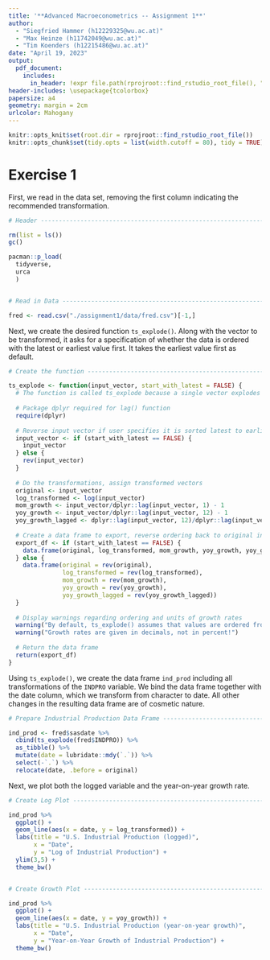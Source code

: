 ```yaml
---
title: '**Advanced Macroeconometrics -- Assignment 1**'
author: 
  - "Siegfried Hammer (h12229325@wu.ac.at)"
  - "Max Heinze (h11742049@wu.ac.at)"
  - "Tim Koenders (h12215486@wu.ac.at)"
date: "April 19, 2023"
output: 
  pdf_document:
    includes:
      in_header: !expr file.path(rprojroot::find_rstudio_root_file(), "helper", "wrap_code.tex")
header-includes: \usepackage{tcolorbox}
papersize: a4
geometry: margin = 2cm
urlcolor: Mahogany
---
```


```r
knitr::opts_knit$set(root.dir = rprojroot::find_rstudio_root_file())
knitr::opts_chunk$set(tidy.opts = list(width.cutoff = 80), tidy = TRUE)
```

\begin{tcolorbox}
\centering \itshape The executable code that was used in compiling the assignment is available on GitHub at \url{https://github.com/maxmheinze/macrometrics}.
\end{tcolorbox}

# Exercise 1

First, we read in the data set, removing the first column indicating the recommended transformation.

```r
# Header ------------------------------------------------------------------

rm(list = ls())
gc()

pacman::p_load(
  tidyverse,
  urca
  )


# Read in Data ------------------------------------------------------------

fred <- read.csv("./assignment1/data/fred.csv")[-1,]
```

Next, we create the desired function `ts_explode()`. Along with the vector to be transformed, it asks for a specification of whether the data is ordered with the latest or earliest value first. It takes the earliest value first as default.

```r
# Create the function -----------------------------------------------------

ts_explode <- function(input_vector, start_with_latest = FALSE) {
  # The function is called ts_explode because a single vector explodes into an entire data frame. Boom!
  
  # Package dplyr required for lag() function
  require(dplyr)
  
  # Reverse input vector if user specifies it is sorted latest to earliest
  input_vector <- if (start_with_latest == FALSE) {
    input_vector
  } else {
    rev(input_vector)
  } 
  
  # Do the transformations, assign transformed vectors
  original <- input_vector
  log_transformed <- log(input_vector)
  mom_growth <- input_vector/dplyr::lag(input_vector, 1) - 1
  yoy_growth <- input_vector/dplyr::lag(input_vector, 12) - 1
  yoy_growth_lagged <- dplyr::lag(input_vector, 12)/dplyr::lag(input_vector, 24) - 1
  
  # Create a data frame to export, reverse ordering back to original in case start_with_latest = TRUE was specified
  export_df <- if (start_with_latest == FALSE) {
    data.frame(original, log_transformed, mom_growth, yoy_growth, yoy_growth_lagged)
  } else {
    data.frame(original = rev(original), 
               log_transformed = rev(log_transformed), 
               mom_growth = rev(mom_growth), 
               yoy_growth = rev(yoy_growth), 
               yoy_growth_lagged = rev(yoy_growth_lagged))
  }
  
  # Display warnings regarding ordering and units of growth rates
  warning("By default, ts_explode() assumes that values are ordered from earliest to latest. If your vector is ordered from latest to earliest, specify `start_with_latest = TRUE`!")
  warning("Growth rates are given in decimals, not in percent!")
  
  # Return the data frame
  return(export_df)
}
```

Using `ts_explode()`, we create the data frame `ind_prod` including all transformations of the `INDPRO` variable. We bind the data frame together with the date column, which we transform from character to date. All other changes in the resulting data frame are of cosmetic nature.

```r
# Prepare Industrial Production Data Frame --------------------------------

ind_prod <- fred$sasdate %>%
  cbind(ts_explode(fred$INDPRO)) %>%
  as_tibble() %>%
  mutate(date = lubridate::mdy(`.`)) %>%
  select(-`.`) %>%
  relocate(date, .before = original)
```

Next, we plot both the logged variable and the year-on-year growth rate.

```r
# Create Log Plot ---------------------------------------------------------

ind_prod %>%
  ggplot() +
  geom_line(aes(x = date, y = log_transformed)) +
  labs(title = "U.S. Industrial Production (logged)",
       x = "Date",
       y = "Log of Industrial Production") +
  ylim(3,5) +
  theme_bw()


# Create Growth Plot ------------------------------------------------------

ind_prod %>%
  ggplot() +
  geom_line(aes(x = date, y = yoy_growth)) +
  labs(title = "U.S. Industrial Production (year-on-year growth)",
       x = "Date",
       y = "Year-on-Year Growth of Industrial Production") +
  theme_bw()
```

